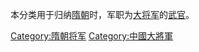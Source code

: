 本分类用于归纳[[隋朝|隋朝]]时，军职为[[大將軍_(中國)|大将军]]的[[武官|武官]]。

[[Category:隋朝将军|Category:隋朝将军]]
[[Category:中國大將軍|Category:中國大將軍]]